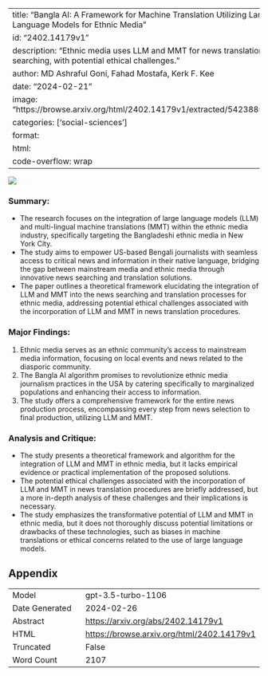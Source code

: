 
---
title: "Bangla AI: A Framework for Machine Translation Utilizing Large Language Models for Ethnic Media"
id: "2402.14179v1"
description: "Ethnic media uses LLM and MMT for news translation and searching, with potential ethical challenges."
author: MD Ashraful Goni, Fahad Mostafa, Kerk F. Kee
date: "2024-02-21"
image: "https://browse.arxiv.org/html/2402.14179v1/extracted/5423885/Z.png"
categories: ['social-sciences']
format:
  html:
    code-overflow: wrap
---

![](https://browse.arxiv.org/html/2402.14179v1/extracted/5423885/Z.png)

### **Summary:**
- The research focuses on the integration of large language models (LLM) and multi-lingual machine translations (MMT) within the ethnic media industry, specifically targeting the Bangladeshi ethnic media in New York City.
- The study aims to empower US-based Bengali journalists with seamless access to critical news and information in their native language, bridging the gap between mainstream media and ethnic media through innovative news searching and translation solutions.
- The paper outlines a theoretical framework elucidating the integration of LLM and MMT into the news searching and translation processes for ethnic media, addressing potential ethical challenges associated with the incorporation of LLM and MMT in news translation procedures.

### Major Findings:
1. Ethnic media serves as an ethnic community’s access to mainstream media information, focusing on local events and news related to the diasporic community.
2. The Bangla AI algorithm promises to revolutionize ethnic media journalism practices in the USA by catering specifically to marginalized populations and enhancing their access to information.
3. The study offers a comprehensive framework for the entire news production process, encompassing every step from news selection to final production, utilizing LLM and MMT.

### Analysis and Critique:
- The study presents a theoretical framework and algorithm for the integration of LLM and MMT in ethnic media, but it lacks empirical evidence or practical implementation of the proposed solutions.
- The potential ethical challenges associated with the incorporation of LLM and MMT in news translation procedures are briefly addressed, but a more in-depth analysis of these challenges and their implications is necessary.
- The study emphasizes the transformative potential of LLM and MMT in ethnic media, but it does not thoroughly discuss potential limitations or drawbacks of these technologies, such as biases in machine translations or ethical concerns related to the use of large language models.

## Appendix

|          |          |
|----------|----------|
| Model     | gpt-3.5-turbo-1106       |
| Date Generated     | 2024-02-26       |
| Abstract | [https://arxiv.org/abs/2402.14179v1](https://arxiv.org/abs/2402.14179v1)        |
| HTML     | [https://browse.arxiv.org/html/2402.14179v1](https://browse.arxiv.org/html/2402.14179v1)       |
| Truncated       | False       |
| Word Count       | 2107       |